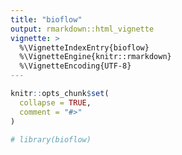 ```yaml
---
title: "bioflow"
output: rmarkdown::html_vignette
vignette: >
  %\VignetteIndexEntry{bioflow}
  %\VignetteEngine{knitr::rmarkdown}
  %\VignetteEncoding{UTF-8}
---
```


```r
knitr::opts_chunk$set(
  collapse = TRUE,
  comment = "#>"
)
```

```r
# library(bioflow)
```
